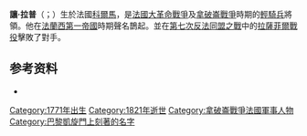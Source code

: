 {{Infobox military person
| name          = 讓·拉普 <br> Jean Rapp
| image         = Jean Rapp 2.jpg
| caption       = 讓·拉普
| birth_date    = {{Birth date|1771|4|27|df=y}}
| death_date    = {{Death date and age|1821|11|8|1771|4|27|df=y}}
| placeofburial_label =
| birth_place   = [[法蘭西王國|法國]][[科爾馬|科爾馬]]
| death_place   = [[巴登大公國|巴登大公國]][[巴特貝林根|巴特貝林根]]
| placeofburial =
| nickname      =
| allegiance    = [[法蘭西王國|法蘭西王國]] <br> [[法蘭西王國_(1791年－1792年)|法蘭西王國]] <br> [[法蘭西第一共和國|法蘭西共和國]] <br> [[法蘭西第一帝國|法蘭西帝國]]
| branch        = [[騎兵|騎兵]]
| serviceyears  =
| rank          = [[少將|少將]]
| unit          =
| commands      =
| battles       = [[法國大革命戰爭|法國大革命戰爭]] <br> [[拿破崙戰爭|拿破崙戰爭]]
| awards        =
| relations     =
| laterwork     =
}}

'''讓·拉普'''（{{lang-fr|Jean Rapp}}；{{bd|1771年|4月27日|1821年|11月8日|catIdx=M}}）生於法國[[科爾馬|科爾馬]]，是[[法國大革命戰爭|法國大革命戰爭]]及[[拿破崙戰爭|拿破崙戰爭]]時期的[[輕騎兵|輕騎兵]]將領。他在[[法蘭西第一帝國|法蘭西第一帝國]]時期聲名鵲起。並在[[第七次反法同盟之戰|第七次反法同盟之戰]]中的[[拉薩菲爾戰役|拉薩菲爾戰役]]擊敗了對手。

== 参考资料 ==
* {{1911}}

{{Commonscat|Jean Rapp}}
{{法國軍事人物小作品}}
{{Authority control}}

{{DEFAULTSORT:Rapp, Jean}}
[[Category:1771年出生|Category:1771年出生]]
[[Category:1821年逝世|Category:1821年逝世]]
[[Category:拿破崙戰爭法國軍事人物|Category:拿破崙戰爭法國軍事人物]]
[[Category:巴黎凱旋門上刻著的名字|Category:巴黎凱旋門上刻著的名字]]